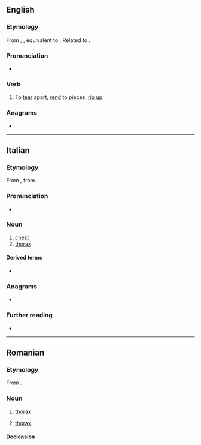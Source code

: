 {{also|tórace}}
==English==

===Etymology===
From {{inh|en|enm|toracen}}, {{m|enm|torasen||to tear up, snatch away}}, equivalent to {{prefix|en|to|race}}. Related to {{l|en|rash}}.

===Pronunciation===
* {{IPA|en|/təˈɹeɪs/}}

===Verb===
{{en-verb}}

# {{lb|en|transitive|obsolete}} To [[tear]] apart, [[rend]] to pieces, [[rip up]].

===Anagrams===
* {{anagrams|en|a=aceort|coater|eco-art|recoat}}

----

==Italian==

===Etymology===
From {{bor|it|la|thōrax}}, from {{der|it|grc|θώραξ}}.

===Pronunciation===
* {{it-IPA|toràce}}

===Noun===
{{it-noun|m}}

# [[chest]]
# [[thorax]]

====Derived terms====
* {{l|it|toracico}}

===Anagrams===
* {{anagrams|it|a=aceort|atroce|carote|cerato|corate|cortea|creato|croate|recato|tacerò}}

===Further reading===
* {{R:it:Treccani}}

{{C|it|Anatomy}}

----

==Romanian==

===Etymology===
From {{bor|ro|it|torace}}.

===Noun===
{{ro-noun|n|torace}}

# {{lb|ro|anatomy}} [[thorax]] {{gloss|the region of the [[mammalian]] body between the neck and [[abdomen]]}}
# {{lb|ro|entomology|and|arachnology}} [[thorax]] {{gloss|the middle of three [[distinct]] divisions in an [[insect]], [[crustacean]] or [[arachnid]] body}}

====Declension====
{{ro-noun-n-e}}

{{topics|ro|Body parts}}